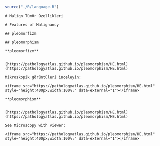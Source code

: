 
```r

source("./R/language.R")

```




```asis

# Malign Tümör Özellikleri 

```




```asis

# Features of Malignancy 

```





```asis

## pleomorfizm

```




```asis

## pleomorphism

```




```asis

**pleomorfizm**


[https://pathologyatlas.github.io/pleomorphism/HE.html](https://pathologyatlas.github.io/pleomorphism/HE.html)

Mikroskopik görüntüleri inceleyin:

<iframe src="https://pathologyatlas.github.io/pleomorphism/HE.html" style="height:400px;width:100%;" data-external="1"></iframe>

```




```asis

**pleomorphism**


[https://pathologyatlas.github.io/pleomorphism/HE.html](https://pathologyatlas.github.io/pleomorphism/HE.html)

See Microscopy with viewer: 

<iframe src="https://pathologyatlas.github.io/pleomorphism/HE.html" style="height:400px;width:100%;" data-external="1"></iframe>

```




